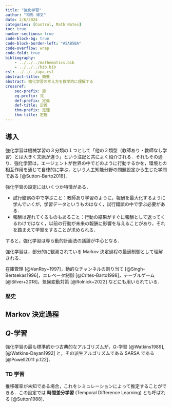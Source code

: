 ```yaml
---
title: "強化学習"
author: "司馬 博文"
date: 2/6/2024
categories: [Control, Math Notes]
toc: true
number-sections: true
code-block-bg: true
code-block-border-left: "#5AB5BA"
code-overflow: wrap
code-fold: true
bibliography: 
    - ../../../mathematics.bib
    - ../../../bib.bib
csl: ../../../apa.csl
abstract-title: 概要
abstract: 強化学習の考え方を数学的に理解する
crossref:
    sec-prefix: 節
    eq-prefix: 式
    def-prefix: 定義
    def-title: 定義
    thm-prefix: 定理
    thm-title: 定理
---
```


## 導入

強化学習は機械学習の３分類の１つとして「他の２類型（教師あり・教師なし学習）とは大きく文脈が違う」という注記と共によく紹介される．それもその通り．強化学習は，エージェントが世界の中でどのように行動するかを，環境との相互作用を通じて自律的に学ぶ，という人工知能分野の問題設定から生じた学問である [@Sutton-Barto2018]．

強化学習の設定にはいくつか特徴がある．

* 試行錯誤の中で学ぶこと：教師あり学習のように，報酬を最大化するように学んでいくが，学習データというものはなく，試行錯誤の中で学ぶ必要がある．
* 報酬は遅れてくるものもあること：行動の結果がすぐに報酬として返ってくるわけではなく，以前の行動が未来の報酬に影響を与えることがあり，それを踏まえて学習をすることが求められる．

すると，強化学習は専ら動的計画法の議論が中心となる．

強化学習は，部分的に観測されている Markov 決定過程の最適制御として理解される．

在庫管理 [@VanRoy+1997]，動的なチャンネルの割り当て [@Singh-Bertsekas1996]，エレベータ制御 [@Crites-Barto1998]，テーブルゲーム [@Silver+2018]，気候変動対策 [@Rolnick+2022] などにも用いられている．

### 歴史

## Markov 決定過程

## $Q$-学習

強化学習の最も標準的かつ古典的なアルゴリズムが，$Q$-学習 [@Watkins1989], [@Watkins-Dayan1992] と，その派生アルゴリズムである SARSA である [@Powell2011 p.122]．

### TD 学習

推移確率が未知である場合，これをシミュレーションによって推定することができる．この設定では **時間差分学習** (Temporal Difference Learning) とも呼ばれる [@Sutton1988]．

